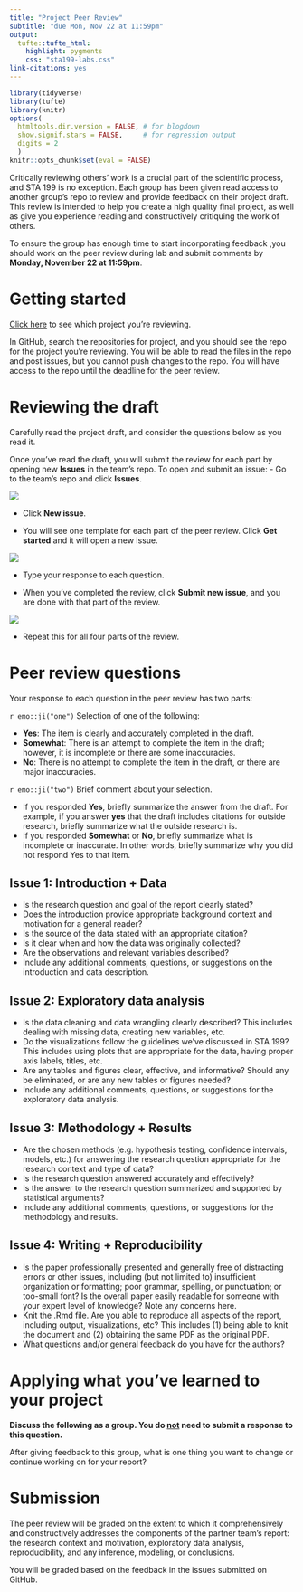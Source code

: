 ```yaml
---
title: "Project Peer Review"
subtitle: "due Mon, Nov 22 at 11:59pm"
output: 
  tufte::tufte_html:
    highlight: pygments
    css: "sta199-labs.css"
link-citations: yes
---
```


```r
library(tidyverse)
library(tufte)
library(knitr)
options(
  htmltools.dir.version = FALSE, # for blogdown
  show.signif.stars = FALSE,     # for regression output
  digits = 2
  )
knitr::opts_chunk$set(eval = FALSE)
```

Critically reviewing others' work is a crucial part of the scientific process,
and STA 199 is no exception. Each group has been given read access to another group's repo to review and provide feedback on their project draft. This review is intended to
help you create a high quality final project, as well as give you experience  reading and constructively critiquing the work of others. 

To ensure the group has enough time to start incorporating feedback ,you should work on the peer review during lab and submit comments by **Monday, November 22 at 11:59pm**.

# Getting started 

[Click here](https://prodduke-my.sharepoint.com/:x:/g/personal/mt324_duke_edu/ESq8ffmF8L5MhXcTJx7jOPUBMiLbWxc3AR7fGa9gTMZRXQ?e=VkKWgG) to see which project you're reviewing. 

In GitHub, search the repositories for project, and you should see the repo for the project you’re reviewing. You will be able to read the files in the repo and post issues, but you cannot push changes to the repo. You will have access to the repo until the deadline for the peer review.

# Reviewing the draft

Carefully read the project draft, and consider the  questions below as you read it. 

Once you've read the draft, you will submit the review for each part by opening new **Issues** in the team's repo. To open and submit an issue: 
- Go to the team's repo and click **Issues**. 

![](img/new-issue.png)

- Click **New issue**. 

- You will see one template for each part of the peer review. Click **Get started** and it will open a new issue. 

![](img/issue-template.png)

- Type your response to each question. 

- When you've completed the review, click **Submit new issue**, and you are done with that part of the review. 

![](img/submit-issue.png)

- Repeat this for all four parts of the review.

# Peer review questions

Your response to each question in the peer review has two parts:

`r emo::ji("one")` Selection of one of the following: 
  
  - **Yes**: The item is clearly and accurately completed in the draft. 
  - **Somewhat**: There is an attempt to complete the item in the draft; however, it is incomplete or there are some inaccuracies. 
  - **No**: There is no attempt to complete the item in the draft, or there are major inaccuracies. 

`r emo::ji("two")` Brief comment about your selection.
  
  - If you responded **Yes**, briefly summarize the answer from the draft. For example, if you answer **yes** that the draft includes citations for outside research, briefly summarize what the outside research is.
  - If you responded **Somewhat** or **No**, briefly summarize what is incomplete or inaccurate. In other words, briefly summarize why you did not respond Yes to that item.


## Issue 1: Introduction + Data

- Is the research question and goal of the report clearly stated? 
- Does the introduction provide appropriate background context and motivation for a general reader?
- Is the source of the data stated with an appropriate citation? 
- Is it clear when and how the data was originally collected?
- Are the observations and relevant variables described?
- Include any additional comments, questions, or suggestions on the introduction and data description. 

## Issue 2: Exploratory data analysis 

- Is the data cleaning and data wrangling clearly described? This includes dealing with missing data, creating new variables, etc.
- Do the visualizations follow the guidelines we've discussed in STA 199? This includes using plots that are appropriate for the data, having proper axis labels, titles, etc. 
- Are any tables and figures clear, effective, and informative?  Should any be eliminated, or are any new tables or figures needed?
- Include any additional comments, questions, or suggestions for the exploratory data analysis. 

## Issue 3: Methodology + Results

- Are the chosen methods (e.g. hypothesis testing, confidence intervals, models, etc.) for answering the research question appropriate for the research context and type of data?
- Is the research question answered accurately and effectively? 
- Is the answer to the research question summarized and supported by statistical arguments?
 - Include any additional comments, questions, or suggestions for the methodology and results.

## Issue 4: Writing + Reproducibility

- Is the paper professionally presented and generally free of distracting errors or other issues, including (but not limited to) insufficient organization or formatting; poor grammar, spelling, or punctuation; or too-small font? Is the overall paper easily readable for someone with your expert level of knowledge? Note any concerns here.
- Knit the .Rmd file. Are you able to reproduce all aspects of the report, including output, 
visualizations, etc? This includes (1) being able to knit the document and (2) obtaining the same PDF as the original PDF. 
- What questions and/or general feedback do you have for the authors?

# Applying what you’ve learned to your project

**Discuss the following as a group. You do <u>not</u> need to submit a response to this question.**

After giving feedback to this group, what is one thing you want to change or continue working on for your report?


# Submission

The peer review will be graded on the extent to which it comprehensively and constructively addresses the components of the partner team's report: the  research context and motivation, exploratory data analysis, reproducibility, and any inference, modeling, or conclusions. 

You will be graded based on the feedback in the issues submitted on GitHub. 

